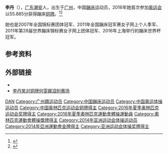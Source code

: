 {{Infobox sportsperson
| name            = 李丹
| image           = 
| image_size      = 
| fullname        = 
| birth_date      = {{birth date and age|1989|09|19}}
| birth_place     = {{CHN}}[[廣東|廣東]][[廣州|廣州]]
| death_date      = 
| death_place     = 
| height          = {{convert|156|cm|ftin}}
| weight          = {{convert|48|kg}}
| event           = [[蹦床|蹦床]]
| club            = 廣東蹦床隊
| coach           = 蔡廣良
| show-medals     = yes
| medaltemplates  = 
{{MedalSport | 女子[[蹦床|蹦床]] }}
{{MedalCountry | {{CHN}} }}
{{MedalOlympic}}
{{MedalBronze|[[2016年夏季奧林匹克運動會|2016年里约]]|[[2016年夏季奧林匹克運動會女子彈翻床比賽|个人]]}}
{{MedalCompetition | [[世界蹦床錦標賽|世界蹦床錦標賽]] }}
{{MedalGold | [[2009年世界蹦床錦標賽|2009年聖彼得堡]] | 同步 }}
{{MedalGold | [[2009年世界蹦床錦標賽|2009年聖彼得堡]] | 團體 }}
{{MedalGold | [[2010年世界蹦床錦標賽|2010年梅斯]] | 個人 }}
{{MedalGold | [[2011年世界蹦床錦標賽|2011年伯明翰]] | 團體 }}
{{MedalGold | [[2015年世界蹦床錦標賽|2015年欧登塞]] | 個人 }}
{{MedalGold | [[2015年世界蹦床錦標賽|2015年欧登塞]] | 同步 }}
{{MedalGold | [[2015年世界蹦床錦標賽|2015年欧登塞]] | 團體 }}
{{MedalSilver | [[2013年世界蹦床錦標賽|2013年索菲亞]] | 同步 }}
{{MedalBronze | [[2011年世界蹦床錦標賽|2011年伯明翰]] | 個人 }}
{{MedalBronze | [[2013年世界蹦床錦標賽|2013年索菲亞]] | 個人 }}
{{MedalCompetition | [[蹦床世界盃|蹦床世界盃]] }}
{{MedalGold | 2013 卡利 | 同步 }}
}}

'''李丹'''（{{bd|1989年|9月19日||}}），[[广东|广东]][[潮安|潮安]]人，出生于[[广州|广州]]，中国[[蹦床|蹦床]]运动员，2016年她首次参加[[里约奥运会|奥运会]]以55.885分获得蹦床[[铜牌|铜牌]]。<ref >{{cite web |url=http://sports.btime.com/others/20160813/p378124.shtml#0 |language= |title=组图-女子蹦床李丹摘铜 何雯娜发挥失常仅第四 |publisher=北京时间体育频道 |date=2016-08-13 |accessdate= |archive-date=2016-08-13 |archive-url=https://web.archive.org/web/20160813175607/http://sports.btime.com/others/20160813/p378124.shtml |dead-url=no }}</ref><ref >{{cite web |url=http://2016.sohu.com/20160813/n464028952.shtml |language= |title=李丹谈摘铜：我特别热爱蹦床 裁判有裁判的角度 |publisher=搜狐体育 |date=2016-08-13 |accessdate= |archive-date=2019-06-11 |archive-url=https://web.archive.org/web/20190611131636/http://2016.sohu.com/20160813/n464028952.shtml |dead-url=no }}</ref>

她也是2007年全国锦标赛团体冠军、2011年全国蹦床冠军赛女子网上个人季军、2011年第28届世界蹦床锦标赛女子网上团体冠军、2016年上海举行的蹦床世界杯冠军。

== 参考资料 ==
{{reflist}}

== 外部链接 ==
*{{Fig|id=5950|name=Li Dan}}
*[http://finance.ifeng.com/a/20160813/14739098_0.shtml 李丹笑对铜牌何雯娜泪别赛场] {{Wayback|url=http://finance.ifeng.com/a/20160813/14739098_0.shtml |date=20190606123916 }}

{{DEFAULTSORT:L李}}
[[Category:李姓|DAN]]
[[Category:广州籍运动员|Category:广州籍运动员]]
[[Category:中国蹦床运动员|Category:中国蹦床运动员]]
[[Category:中国奥运体操运动员|Category:中国奥运体操运动员]]
[[Category:中国奥林匹克运动会铜牌得主|Category:中国奥林匹克运动会铜牌得主]]
[[Category:2016年夏季奥林匹克运动会奖牌得主|Category:2016年夏季奥林匹克运动会奖牌得主]]
[[Category:2016年夏季奧林匹克運動會體操運動員|Category:2016年夏季奧林匹克運動會體操運動員]]
[[Category:奧林匹克運動會體操獎牌得主|Category:奧林匹克運動會體操獎牌得主]]
[[Category:2014年亚洲运动会体操运动员|Category:2014年亚洲运动会体操运动员]]
[[Category:2014年亞洲運動會金牌得主|Category:2014年亞洲運動會金牌得主]]
[[Category:亚洲运动会体操奖牌得主|Category:亚洲运动会体操奖牌得主]]